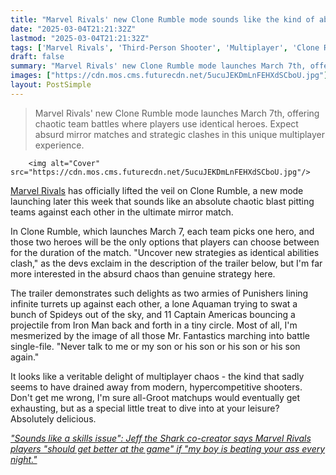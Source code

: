 ```yaml
---
title: "Marvel Rivals' new Clone Rumble mode sounds like the kind of absolute chaos multiplayer games need more of"
date: "2025-03-04T21:21:32Z"
lastmod: "2025-03-04T21:21:32Z"
tags: ['Marvel Rivals', 'Third-Person Shooter', 'Multiplayer', 'Clone Rumble', 'Mobile Game']
draft: false
summary: "Marvel Rivals' new Clone Rumble mode launches March 7th, offering chaotic team battles where players use identical heroes.  Expect absurd mirror matches and strategic clashes in this unique multiplayer experience."
images: ["https://cdn.mos.cms.futurecdn.net/5ucuJEKDmLnFEHXdSCboU.jpg"]
layout: PostSimple
---
```

> Marvel Rivals' new Clone Rumble mode launches March 7th, offering chaotic team battles where players use identical heroes.  Expect absurd mirror matches and strategic clashes in this unique multiplayer experience.


        <img alt="Cover" src="https://cdn.mos.cms.futurecdn.net/5ucuJEKDmLnFEHXdSCboU.jpg"/>
        
[Marvel Rivals](https://www.gamesradar.com/games/third-person-shooter/marvel-rivals-guide/) has officially lifted the veil on Clone Rumble, a new mode launching later this week that sounds like an absolute chaotic blast pitting teams against each other in the ultimate mirror match.

In Clone Rumble, which launches March 7, each team picks one hero, and those two heroes will be the only options that players can choose between for the duration of the match. "Uncover new strategies as identical abilities clash," as the devs exclaim in the description of the trailer below, but I'm far more interested in the absurd chaos than genuine strategy here.

The trailer demonstrates such delights as two armies of Punishers lining infinite turrets up against each other, a lone Aquaman trying to swat a bunch of Spideys out of the sky, and 11 Captain Americas bouncing a projectile from Iron Man back and forth in a tiny circle. Most of all, I'm mesmerized by the image of all those Mr. Fantastics marching into battle single-file. "Never talk to me or my son or his son or his son or his son again."

It looks like a veritable delight of multiplayer chaos - the kind that sadly seems to have drained away from modern, hypercompetitive shooters. Don't get me wrong, I'm sure all-Groot matchups would eventually get exhausting, but as a special little treat to dive into at your leisure? Absolutely delicious.

[<em>"Sounds like a skills issue": Jeff the Shark co-creator says Marvel Rivals players "should get better at the game" if "my boy is beating your ass every night."</em>](https://www.gamesradar.com/games/third-person-shooter/sounds-like-a-skills-issue-jeff-the-shark-co-creator-says-marvel-rivals-players-should-get-better-at-the-game-if-my-boy-is-beating-your-ass-every-night/)
        
